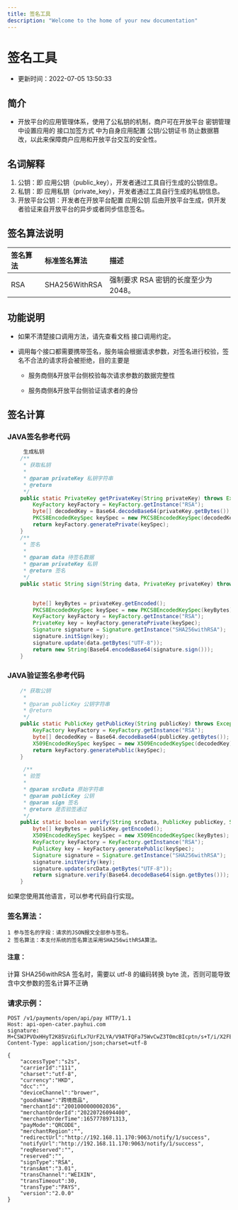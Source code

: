 ```yaml
---
title: 签名工具  
description: "Welcome to the home of your new documentation"
---
```


#  签名工具
* 更新时间：2022-07-05 13:50:33
## 简介
* 开放平台的应用管理体系，使用了公私钥的机制，商户可在开放平台 密钥管理 中设置应用的 接口加签方式 中为自身应用配置 公钥/公钥证书  防止数据篡改，以此来保障商户应用和开放平台交互的安全性。
## 名词解释
1) 公钥：即 应用公钥（public_key），开发者通过工具自行生成的公钥信息。
2) 私钥：即 应用私钥（private_key），开发者通过工具自行生成的私钥信息。
3) 开放平台公钥：开发者在开放平台配置 应用公钥 后由开放平台生成，供开发者验证来自开放平台的异步或者同步信息签名。
## 签名算法说明
| 签名算法		 | 标准签名算法	 | 描述 | 
| :-----| :---- | :---- | 
|RSA |SHA256WithRSA | 强制要求 RSA 密钥的长度至少为 2048。|

## 功能说明
+ 如果不清楚接口调用方法，请先查看文档 接口调用约定。

+ 调用每个接口都需要携带签名，服务端会根据请求参数，对签名进行校验，签名不合法的请求将会被拒绝，目的主要是

  + 服务商侧&开放平台侧校验每次请求参数的数据完整性

  + 服务商侧&开放平台侧验证请求者的身份
## 签名计算
### JAVA签名参考代码
````java
     生成私钥
    /**
     * 获取私钥
     *
     * @param privateKey 私钥字符串
     * @return
     */
    public static PrivateKey getPrivateKey(String privateKey) throws Exception {
        KeyFactory keyFactory = KeyFactory.getInstance("RSA");
        byte[] decodedKey = Base64.decodeBase64(privateKey.getBytes());
        PKCS8EncodedKeySpec keySpec = new PKCS8EncodedKeySpec(decodedKey);
        return keyFactory.generatePrivate(keySpec);
    }
    /**
     * 签名
     *
     * @param data 待签名数据
     * @param privateKey 私钥
     * @return 签名
     */
    public static String sign(String data, PrivateKey privateKey) throws Exception {

       
        byte[] keyBytes = privateKey.getEncoded();
        PKCS8EncodedKeySpec keySpec = new PKCS8EncodedKeySpec(keyBytes);
        KeyFactory keyFactory = KeyFactory.getInstance("RSA");
        PrivateKey key = keyFactory.generatePrivate(keySpec);
        Signature signature = Signature.getInstance("SHA256withRSA");
        signature.initSign(key);
        signature.update(data.getBytes("UTF-8"));
        return new String(Base64.encodeBase64(signature.sign()));
    }

````


### JAVA验证签名参考代码
````java
	/* 获取公钥
     *
     * @param publicKey 公钥字符串
     * @return
     */
    public static PublicKey getPublicKey(String publicKey) throws Exception {
        KeyFactory keyFactory = KeyFactory.getInstance("RSA");
        byte[] decodedKey = Base64.decodeBase64(publicKey.getBytes());
        X509EncodedKeySpec keySpec = new X509EncodedKeySpec(decodedKey);
        return keyFactory.generatePublic(keySpec);
    }
````

````java
     /**
     * 验签
     *
     * @param srcData 原始字符串
     * @param publicKey 公钥
     * @param sign 签名
     * @return 是否验签通过
     */
    public static boolean verify(String srcData, PublicKey publicKey, String sign) throws Exception {
        byte[] keyBytes = publicKey.getEncoded();
        X509EncodedKeySpec keySpec = new X509EncodedKeySpec(keyBytes);
        KeyFactory keyFactory = KeyFactory.getInstance("RSA");
        PublicKey key = keyFactory.generatePublic(keySpec);
        Signature signature = Signature.getInstance("SHA256withRSA");
        signature.initVerify(key);
        signature.update(srcData.getBytes("UTF-8"));
        return signature.verify(Base64.decodeBase64(sign.getBytes()));
    }
````
如果您使用其他语言，可以参考代码自行实现。

### 签名算法：
```text
1 参与签名的字段：请求的JSON报文全部参与签名。
2 签名算法：本支付系统的签名算法采用SHA256withRSA算法。
```
#### 注意：

<Warning>

计算 SHA256withRSA 签名时，需要以 utf-8 的编码转换 byte 流，否则可能导致含中文参数的签名计算不正确

</Warning>


  ### 请求示例：

````http request
POST /v1/payments/open/api/pay HTTP/1.1
Host: api-open-cater.payhui.com
signature: M+CSWJPVOxHHyT2K85VzGifLx7UrF2LYA/V9ATFQFa75WvCwZ3T0mcBIcptn/s+T/i/X2FElVSpL0S7WMiNU70Lg+DeNtgic+4BfwVGoMhX5Mq0pkrriruArZHI58/5bs1S98SFvjciiBpZnN3xziuwHWRoW6yO3anp1/XKTbVc=
Content-Type: application/json;charset=utf-8

{
    "accessType":"s2s",
    "carrierId":"111",
    "charset":"utf-8",
    "currency":"HKD",
    "dcc":"",
    "deviceChannel":"brower",
    "goodsName":"跨境商品",
    "merchantId":"2001000000002036",
    "merchantOrderId":"20220726094400",
    "merchantOrderTime":1657778971313,
    "payMode":"QRCODE",
    "merchantRegion":"",
    "redirectUrl":"http://192.168.11.170:9063/notify/1/success",
    "notifyUrl":"http://192.168.11.170:9063/notify/1/success",
    "reqReserved":"",
    "reserved":"",
    "signType":"RSA",
    "transAmt":"3.01",
    "transChannel":"WEIXIN",
    "transTimeout":30,
    "transType":"PAYS",
    "version":"2.0.0"
}
````
